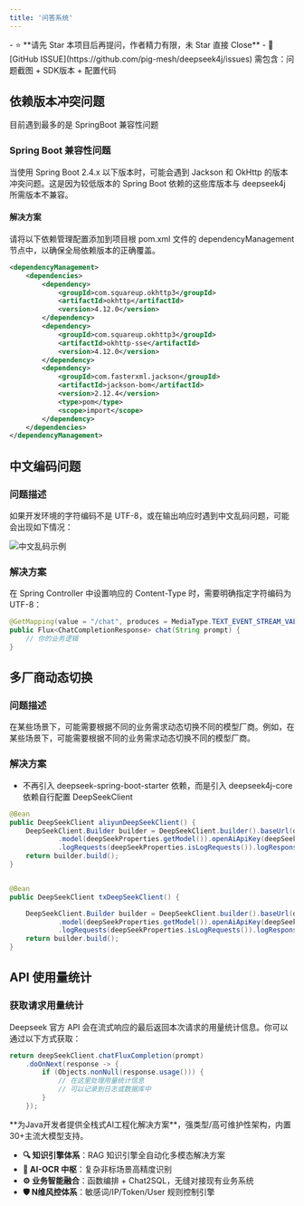 ```yaml
---
title: '问答系统'
---
```


<Card title="写在最前：问题咨询请直接点击此处提交 ISSUE" icon="star" href="https://github.com/pig-mesh/deepseek4j/issues">
- ⭐️ **请先 Star 本项目后再提问，作者精力有限，未 Star 直接 Close**
- 🐞 [GitHub ISSUE](https://github.com/pig-mesh/deepseek4j/issues) 需包含：问题截图 + SDK版本 + 配置代码  
</Card>

## 依赖版本冲突问题

<Warning>目前遇到最多的是 SpringBoot 兼容性问题</Warning>

### Spring Boot 兼容性问题

当使用 Spring Boot 2.4.x 以下版本时，可能会遇到 Jackson 和 OkHttp 的版本冲突问题。这是因为较低版本的 Spring Boot 依赖的这些库版本与 deepseek4j 所需版本不兼容。

#### 解决方案

<Warning>请将以下依赖管理配置添加到项目根 pom.xml 文件的 dependencyManagement 节点中，以确保全局依赖版本的正确覆盖。</Warning>

```xml
<dependencyManagement>
    <dependencies>
        <dependency>
            <groupId>com.squareup.okhttp3</groupId>
            <artifactId>okhttp</artifactId>
            <version>4.12.0</version>
        </dependency>
        <dependency>
            <groupId>com.squareup.okhttp3</groupId>
            <artifactId>okhttp-sse</artifactId>
            <version>4.12.0</version>
        </dependency>
        <dependency>
            <groupId>com.fasterxml.jackson</groupId>
            <artifactId>jackson-bom</artifactId>
            <version>2.12.4</version>
            <type>pom</type>
            <scope>import</scope>
        </dependency>
    </dependencies>
</dependencyManagement>
```

## 中文编码问题

### 问题描述

如果开发环境的字符编码不是 UTF-8，或在输出响应时遇到中文乱码问题，可能会出现如下情况：

<img src='https://minio.pigx.vip/oss/202502/1739196317.png' alt='中文乱码示例' />

### 解决方案

在 Spring Controller 中设置响应的 Content-Type 时，需要明确指定字符编码为 UTF-8：

```java
@GetMapping(value = "/chat", produces = MediaType.TEXT_EVENT_STREAM_VALUE + ";charset=UTF-8")
public Flux<ChatCompletionResponse> chat(String prompt) {
    // 你的业务逻辑
}
```

## 多厂商动态切换

### 问题描述

在某些场景下，可能需要根据不同的业务需求动态切换不同的模型厂商。例如，在某些场景下，可能需要根据不同的业务需求动态切换不同的模型厂商。

### 解决方案

- 不再引入 deepseek-spring-boot-starter 依赖，而是引入 deepseek4j-core 依赖自行配置 DeepSeekClient

```java
@Bean
public DeepSeekClient aliyunDeepSeekClient() {
    DeepSeekClient.Builder builder = DeepSeekClient.builder().baseUrl(deepSeekProperties.getBaseUrl())
            .model(deepSeekProperties.getModel()).openAiApiKey(deepSeekProperties.getApiKey())
            .logRequests(deepSeekProperties.isLogRequests()).logResponses(deepSeekProperties.isLogResponses());
    return builder.build();
}


@Bean
public DeepSeekClient txDeepSeekClient() {

    DeepSeekClient.Builder builder = DeepSeekClient.builder().baseUrl(deepSeekProperties.getBaseUrl())
            .model(deepSeekProperties.getModel()).openAiApiKey(deepSeekProperties.getApiKey())
            .logRequests(deepSeekProperties.isLogRequests()).logResponses(deepSeekProperties.isLogResponses());
    return builder.build();
}
```

## API 使用量统计

### 获取请求用量统计

Deepseek 官方 API 会在流式响应的最后返回本次请求的用量统计信息。你可以通过以下方式获取：

```java
return deepSeekClient.chatFluxCompletion(prompt)
    .doOnNext(response -> {
        if (Objects.nonNull(response.usage())) {
            // 在这里处理用量统计信息
            // 可以记录到日志或数据库中
        }
    });
```

<Card title="PIG AI应用开发平台 | 适合中大型企业构建自主可控的AI中台" icon="link" href="https://ai.pig4cloud.com">
**为Java开发者提供全栈式AI工程化解决方案**，强类型/高可维护性架构，内置30+主流大模型支持。

- **🔍 知识引擎体系**：RAG 知识引擎全自动化多模态解决方案
- **📝 AI-OCR 中枢**：复杂非标场景高精度识别
- **⚙️ 业务智能融合**：函数编排 + Chat2SQL，无缝对接现有业务系统
- **🛡️ N维风控体系**：敏感词/IP/Token/User 规则控制引擎
</Card>